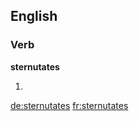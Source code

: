 
==English==

===Verb===
'''sternutates'''

# {{third-person singular of|sternutate}}

[[de:sternutates]]
[[fr:sternutates]]